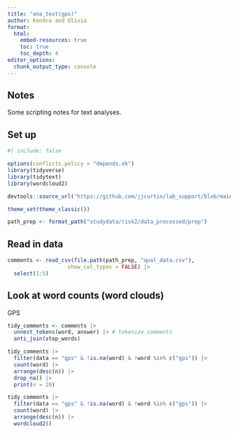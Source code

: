 ```yaml
---
title: "ana_text(gps)"
author: Kendra and Olivia 
format:
  html:
    embed-resources: true
    toc: true
    toc_depth: 4
editor_options:
  chunk_output_type: console
---
```


## Notes

Some scripting notes for text analyses.

## Set up

```r
#| include: false

options(conflicts.policy = "depends.ok")
library(tidyverse) 
library(tidytext)
library(wordcloud2)

devtools::source_url("https://github.com/jjcurtin/lab_support/blob/main/format_path.R?raw=true")

theme_set(theme_classic())

path_prep <- format_path("studydata/risk2/data_processed/prep")
```


## Read in data

```r
comments <- read_csv(file.path(path_prep, "qual_data.csv"),
                   show_col_types = FALSE) |> 
  select(1:5)
```

## Look at word counts (word clouds)

GPS
```r
tidy_comments <- comments |> 
  unnest_tokens(word, answer) |> # tokenize comments
  anti_join(stop_words)

tidy_comments |> 
  filter(data == "gps" & !is.na(word) & !word %in% c("gps")) |> 
  count(word) |> 
  arrange(desc(n)) |> 
  drop_na() |>
  print(n = 20)
```

```r
tidy_comments |> 
  filter(data == "gps" & !is.na(word) & !word %in% c("gps")) |> 
  count(word) |> 
  arrange(desc(n)) |>
  wordcloud2() 
```




